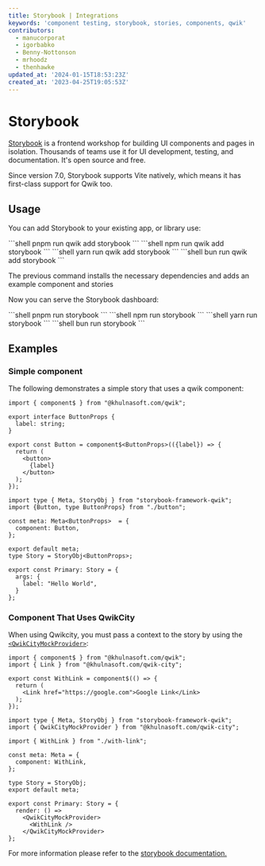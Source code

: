 ```yaml
---
title: Storybook | Integrations
keywords: 'component testing, storybook, stories, components, qwik'
contributors:
  - manucorporat
  - igorbabko
  - Benny-Nottonson
  - mrhoodz
  - thenhawke
updated_at: '2024-01-15T18:53:23Z'
created_at: '2023-04-25T19:05:53Z'
---
```



# Storybook

[Storybook](https://storybook.js.org/) is a frontend workshop for building UI components and pages in isolation. Thousands of teams use it for UI development, testing, and documentation. It's open source and free.

Since version 7.0, Storybook supports Vite natively, which means it has first-class support for Qwik too.

## Usage

You can add Storybook to your existing app, or library use:


<PackageManagerTabs>
<span q:slot="pnpm">
```shell
pnpm run qwik add storybook
```
</span>
<span q:slot="npm">
```shell
npm run qwik add storybook
```
</span>
<span q:slot="yarn">
```shell
yarn run qwik add storybook
```
</span>
<span q:slot="bun">
```shell
bun run qwik add storybook
```
</span>
</PackageManagerTabs>

The previous command installs the necessary dependencies and adds an example component and stories

Now you can serve the Storybook dashboard:


<PackageManagerTabs>
<span q:slot="pnpm">
```shell
pnpm run storybook
```
</span>
<span q:slot="npm">
```shell
npm run storybook
```
</span>
<span q:slot="yarn">
```shell
yarn run storybook
```
</span>
<span q:slot="bun">
```shell
bun run storybook
```
</span>
</PackageManagerTabs>

## Examples

### Simple component

The following demonstrates a simple story that uses a qwik component:

```tsx title="src/components/button.tsx"
import { component$ } from "@khulnasoft.com/qwik";

export interface ButtonProps {
  label: string;
}

export const Button = component$<ButtonProps>(({label}) => {
  return (
    <button>
      {label}
    </button>
  );
});
```

```tsx title="src/components/button.stories.tsx"
import type { Meta, StoryObj } from "storybook-framework-qwik";
import {Button, type ButtonProps} from "./button";

const meta: Meta<ButtonProps>  = {
  component: Button,
};

export default meta;
type Story = StoryObj<ButtonProps>; 

export const Primary: Story = {
  args: {
    label: "Hello World", 
  }
};
```

### Component That Uses QwikCity

When using Qwikcity, you must pass a context to the story by using the [`<QwikCityMockProvider>`](https://qwik.dev/docs/api/#qwikcitymockprovider):

```tsx title="src/components/with-link.tsx"
import { component$ } from "@khulnasoft.com/qwik";
import { Link } from "@khulnasoft.com/qwik-city";

export const WithLink = component$(() => {
  return (
    <Link href="https://google.com">Google Link</Link>
  );
});
```

```tsx title="src/components/with-link.stories.tsx"
import type { Meta, StoryObj } from "storybook-framework-qwik";
import { QwikCityMockProvider } from "@khulnasoft.com/qwik-city";

import { WithLink } from "./with-link";

const meta: Meta = {
  component: WithLink,
};

type Story = StoryObj;
export default meta;

export const Primary: Story = {
  render: () =>
    <QwikCityMockProvider>
      <WithLink />
    </QwikCityMockProvider>
};
```

For more information please refer to the [storybook documentation.](https://storybook.js.org/docs)
